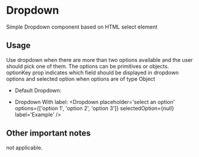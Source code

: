 
<Meta title='Design System|Dropdown' component={Dropdown} />

# Dropdown

Simple Dropdown component based on HTML select element

## Usage

Use dropdown when there are more than two options available and the user should pick one of them.
The options can be primitives or objects. optionKey prop indicates which field should be displayed
in dropdown options and selected option when options are of type Object

- Default Dropdown:

  <Story name='Default'>
    <Dropdown
      placeholder='select an option'
      options={['option 1', 'option 2', 'option 3']}
      selectedOption={null}
    />
  </Story>

- Dropdown With label:
  <Story name='WithLabel'>
    <Dropdown
      placeholder='select an option'
      options={['option 1', 'option 2', 'option 3']}
      selectedOption={null}
      label='Example'
    />
  </Story>

## Other important notes

not applicable.

